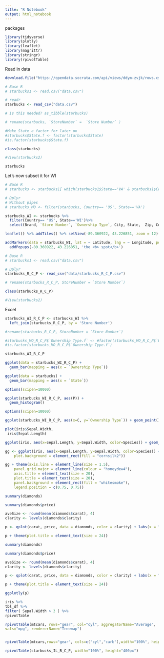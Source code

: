 ```yaml
---
title: "R Notebook"
output: html_notebook
---
```


packages
```r
library(tidyverse)
library(plotly)
library(leaflet) 
library(magrittr)
library(stringr)
library(rpivotTable)
```

Read in data
```r
download.file("https://opendata.socrata.com/api/views/ddym-zvjk/rows.csv?accessType=DOWNLOAD",destfile="data.csv",method="libcurl")

# Base R
# starbucks1 <- read.csv("data.csv")

# readr
starbucks <- read_csv("data.csv")

# is this needed? as_tibble(starbucks)

# rename(starbucks, `StoreNumber` =  `Store Number` )

#Make State a factor for later on
#starbucks$State.f <- factor(starbucks$State)
#is.factor(starbucks$State.f)

class(starbucks)

#View(starbucks2)

starbucks


```

Let's now subset it for WI
```r

# Base R
# starbucks <- starbucks1[ which(starbucks1$State=='VA' & starbucks1$Country== 'US'), ]

# Dplyr
# Without pipes
# starbucks_MO <- filter(starbucks, Country== 'US', State=='VA')

starbucks_WI <- starbucks %>%
  filter(Country== 'US', State=='WI')%>% 
  select(Brand, `Store Number`, `Ownership Type`, City,	State,	Zip, Country, Coordinates,	Latitude,	Longitude, Name)

```

```r

leaflet() %>% addTiles() %>% setView(-89.360922, 43.226851, zoom = 12) %>% 

addMarkers(data = starbucks_WI, lat = ~ Latitude, lng = ~ Longitude, popup = starbucks_WI$Name) %>%
  addPopups(-89.360922, 43.226851, 'the <b> spot</b>')

```


```r
# Base R
# starbucks1 <- read.csv("data.csv")

# Dplyr
starbucks_R_C_P <- read_csv("data/starbucks_R_C_P.csv")

# rename(starbucks_R_C_P, StoreNumber = `Store Number`)

class(starbucks_R_C_P)

#View(starbucks2)

```
Excel
```r
starbucks_WI_R_C_P <- starbucks_WI %>%
  left_join(starbucks_R_C_P, by = 'Store Number')

#rename(starbucks_R_C_P, StoreNumber = `Store Number`)

#starbucks_MO_R_C_P$`Ownership Type.f` <- #factor(starbucks_MO_R_C_P$`Ownership Type`)
#is.factor(starbucks_MO_R_C_P$`Ownership Type.f`)

starbucks_WI_R_C_P

```



```r
ggplot(data = starbucks_WI_R_C_P) +
  geom_bar(mapping = aes(x = `Ownership Type`))
```


```r

ggplot(data = starbucks) +
  geom_bar(mapping = aes(x = `State`))
```

```r

options(scipen=10000)

ggplot(starbucks_WI_R_C_P, aes(P)) + 
  geom_histogram()

```

```r

options(scipen=10000)

ggplot(starbucks_WI_R_C_P, aes(x=C, y=`Ownership Type`)) + geom_point()

```


```r
plot(iris$Sepal.Width, 
 iris$Sepal.Length)
```

```r
ggplot(iris, aes(x=Sepal.Length, y=Sepal.Width, color=Species)) + geom_point() + stat_smooth(method="lm")
```

```r
gg <- ggplot(iris, aes(x=Sepal.Length, y=Sepal.Width, color=Species)) + geom_point() + stat_smooth(method="lm") + theme(panel.background = element_rect(fill = "lightcyan"), 
    plot.background = element_rect(fill = "cornsilk2"))

gg + theme(axis.line = element_line(size = 1.5), 
    panel.grid.major = element_line(colour = "honeydew4"), 
    axis.title = element_text(size = 20), 
    plot.title = element_text(size = 20), 
    panel.background = element_rect(fill = "whitesmoke"), 
    legend.position = c(0.75, 0.75))
```

```r
summary(diamonds)

summary(diamonds$price)

aveSize <- round(mean(diamonds$carat), 4)
clarity <- levels(diamonds$clarity)

p <- qplot(carat, price, data = diamonds, color = clarity) + labs(x = "Carat", y = "Price") + labs(title = "Diamond Pricing")

p + theme(plot.title = element_text(size = 24))
```

```r


summary(diamonds)

summary(diamonds$price)

aveSize <- round(mean(diamonds$carat), 4)
clarity <- levels(diamonds$clarity)

p <- qplot(carat, price, data = diamonds, color = clarity) + labs(x = "Carat", y = "Price") + labs(title = "Diamond Pricing")

p + theme(plot.title = element_text(size = 24))

ggplotly(p)

```


```r

iris %>%
tbl_df %>%
filter( Sepal.Width > 3 ) %>%
rpivotTable

rpivotTable(mtcars, rows="gear", col="cyl", aggregatorName="Average", 
vals="mpg", rendererName="Treemap")


rpivotTable(mtcars,rows="gear", cols=c("cyl","carb"),width="100%", height="400px")

```

```r

rpivotTable(starbucks_IL_R_C_P, width="100%", height="400px")

```
